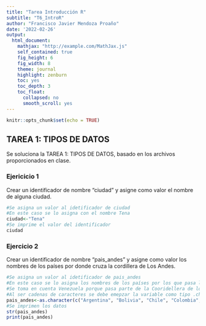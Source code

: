 ```yaml
---
title: "Tarea Introducción R"
subtitle: "T6_IntroR"
author: "Francisco Javier Mendoza Proaño"
date: '2022-02-26'
output:
  html_document:
    mathjax: "http://example.com/MathJax.js"
    self_contained: true
    fig_height: 6
    fig_width: 8
    theme: journal
    highlight: zenburn
    toc: yes
    toc_depth: 3
    toc_float:
      collapsed: no
      smooth_scroll: yes
---
```


```r
knitr::opts_chunk$set(echo = TRUE)
```

## TAREA 1: TIPOS DE DATOS

Se soluciona la TAREA 1: TIPOS DE DATOS, basado en los archivos proporcionados en clase.

### Ejericicio 1
Crear un identificador de nombre "ciudad" y asigne como valor el nombre de alguna ciudad.

```r
#Se asigna un valor al idetificador de ciudad
#En este caso se lo asigna con el nombre Tena
ciudad<-"Tena"
#Se imprime el valor del identificador
ciudad
```

### Ejercicio 2
Crear un identificador de nombre "pais_andes" y asigne como valor los nombres de los países por donde cruza la cordillera de Los Andes.

```r
#Se asigna un valor al idetificador de pais_andes
#En este caso se lo asigna los nombres de los países por los que pasa la Coordillera de los Andes
#Se toma en cuenta Venezuela porque pasa parte de la Cooridellera de los Andes
#Al ser cadenas de caracteres se debe emepzar la variable como tipo .character
pais_andes<-as.character(c("Argentina", "Bolivia", "Chile", "Colombia", "Ecuador", "Perú", "Venezuela"))
#Se imprimen los datos
str(pais_andes)
print(pais_andes)
```